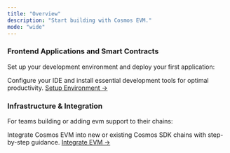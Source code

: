 ```yaml
---
title: "Overview"
description: "Start building with Cosmos EVM."
mode: "wide"
---
```


### Frontend Applications and Smart Contracts

Set up your development environment and deploy your first application:

  <Card title="Building Applications on Cosmos-EVM" icon="code">
    Configure your IDE and install essential development tools for optimal productivity.
    <a href="/docs/evm/next/documentation/getting-started/development-environment">Setup Environment →</a>
  </Card>


### Infrastructure & Integration

For teams building or adding evm support to their chains:

  <Card title="Chain Integration" icon="link">
    Integrate Cosmos EVM into new or existing Cosmos SDK chains with step-by-step guidance.
    <a href="/docs/evm/next/documentation/getting-started/build-a-chain/overview">Integrate EVM →</a>
  </Card>